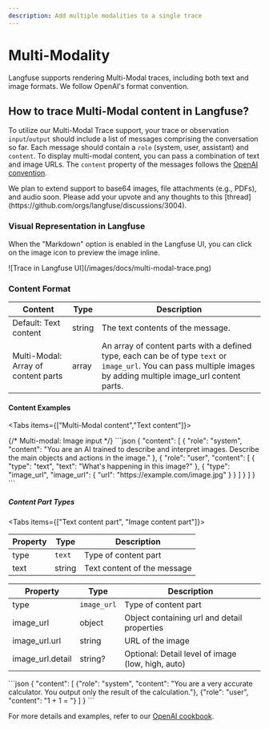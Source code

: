 ```yaml
---
description: Add multiple modalities to a single trace
---
```


# Multi-Modality

Langfuse supports rendering Multi-Modal traces, including both text and image formats. We follow OpenAI's format convention.

## How to trace Multi-Modal content in Langfuse?

To utilize our Multi-Modal Trace support, your trace or observation `input`/`output` should include a list of messages comprising the conversation so far. Each message should contain a `role` (system, user, assistant) and `content`. To display multi-modal content, you can pass a combination of text and image URLs. The `content` property of the messages follows the [OpenAI convention](/docs/tracing-features/multi-modality#content-format).

<Callout type="info">
  We plan to extend support to base64 images, file attachments (e.g., PDFs), and
  audio soon. Please add your upvote and any thoughts to this
  [thread](https://github.com/orgs/langfuse/discussions/3004).
</Callout>

### Visual Representation in Langfuse

When the "Markdown" option is enabled in the Langfuse UI, you can click on the image icon to preview the image inline.

<Frame border>
  ![Trace in Langfuse UI](/images/docs/multi-modal-trace.png)
</Frame>

### Content Format

| Content                             | Type   | Description                                                                                                                                                        |
| ----------------------------------- | ------ | ------------------------------------------------------------------------------------------------------------------------------------------------------------------ |
| Default: Text content               | string | The text contents of the message.                                                                                                                                  |
| Multi-Modal: Array of content parts | array  | An array of content parts with a defined type, each can be of type `text` or `image_url`. You can pass multiple images by adding multiple image_url content parts. |

#### Content Examples

<Tabs items={["Multi-Modal content","Text content"]}>

<Tab>
{/* Multi-modal: Image input */}
```json
{
  "content": [
    {
      "role": "system",
      "content": "You are an AI trained to describe and interpret images. Describe the main objects and actions in the image."
    },
    {
      "role": "user",
      "content": [
        { 
          "type": "text",
          "text": "What's happening in this image?"
        },
        { 
          "type": "image_url",
          "image_url": {
            "url": "https://example.com/image.jpg"
          }
        }
      ]
    }
  ]
}
```

##### Content Part Types

<Tabs items={["Text content part", "Image content part"]}>
<Tab>

| Property | Type   | Description                 |
| -------- | ------ | --------------------------- |
| type     | `text` | Type of content part        |
| text     | string | Text content of the message |

</Tab>
<Tab>

| Property         | Type        | Description                                       |
| ---------------- | ----------- | ------------------------------------------------- |
| type             | `image_url` | Type of content part                              |
| image_url        | object      | Object containing url and detail properties       |
| image_url.url    | string      | URL of the image                                  |
| image_url.detail | string?     | Optional: Detail level of image (low, high, auto) |

</Tab>
</Tabs>

</Tab>
<Tab>
```json
{
  "content": [
    {"role": "system", "content": "You are a very accurate calculator. You output only the result of the calculation."},
    {"role": "user", "content": "1 + 1 = "}
  ]
}
```
</Tab>
</Tabs>

For more details and examples, refer to our [OpenAI cookbook](/docs/integrations/openai/python/examples).
